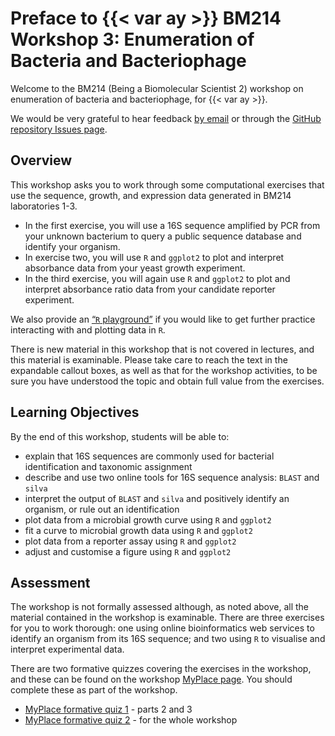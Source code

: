 # Preface to {{< var ay >}} BM214 Workshop 3: Enumeration of Bacteria and Bacteriophage {.unnumbered}

Welcome to the BM214 (Being a Biomolecular Scientist 2) workshop on enumeration of bacteria and bacteriophage, for {{< var ay >}}.

We would be very grateful to hear feedback [by email](mailto:{{< var admin.email >}}) or through the [GitHub repository Issues page]({{< var github.issues >}}).

## Overview

This workshop asks you to work through some computational exercises that use the sequence, growth, and expression data generated in BM214 laboratories 1-3.

- In the first exercise, you will use a 16S sequence amplified by PCR from your unknown bacterium to query a public sequence database and identify your organism.
- In exercise two, you will use `R` and `ggplot2` to plot and interpret absorbance data from your yeast growth experiment.
- In the third exercise, you will again use `R` and `ggplot2` to plot and interpret absorbance ratio data from your candidate reporter experiment.

::: { .callout-tip }
We also provide an ["`R` playground"](playground.qmd) if you would like to get further practice interacting with and plotting data in `R`.
:::

::: { .callout-warning title="Important Note" }
There is new material in this workshop that is not covered in lectures, and this material is examinable. Please take care to reach the text in the expandable callout boxes, as well as that for the workshop activities, to be sure you have understood the topic and obtain full value from the exercises.
:::

## Learning Objectives

By the end of this workshop, students will be able to:

- explain that 16S sequences are commonly used for bacterial identification and taxonomic assignment
- describe and use two online tools for 16S sequence analysis: `BLAST` and `silva`
- interpret the output of `BLAST` and `silva` and positively identify an organism, or rule out an identification
- plot data from a microbial growth curve using `R` and `ggplot2`
- fit a curve to microbial growth data using `R` and `ggplot2`
- plot data from a reporter assay using `R` and `ggplot2`
- adjust and customise a figure using `R` and `ggplot2`

## Assessment

The workshop is not formally assessed although, as noted above, all the material contained in the workshop is examinable. There are three exercises for you to work thorough: one using online bioinformatics web services to identify an organism from its 16S sequence; and two using `R` to visualise and interpret experimental data.

::: { .callout-important }
There are two formative quizzes covering the exercises in the workshop, and these can be found on the workshop [MyPlace page](https://classes.myplace.strath.ac.uk/course/view.php?id=21632). You should complete these as part of the workshop.

- [MyPlace formative quiz 1]({{< var myplace.quiz1 >}}) - parts 2 and 3
- [MyPlace formative quiz 2]({{< var myplace.quiz2 >}}) - for the whole workshop
:::

